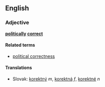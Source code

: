 == English ==
=== Adjective ===
'''[[politically]] [[correct]]'''

====Related terms====
*[[political correctness]]

==== Translations ====
*Slovak: [[korektný]] ''m'', [[korektná]] ''f'', [[korektné]] ''n''
